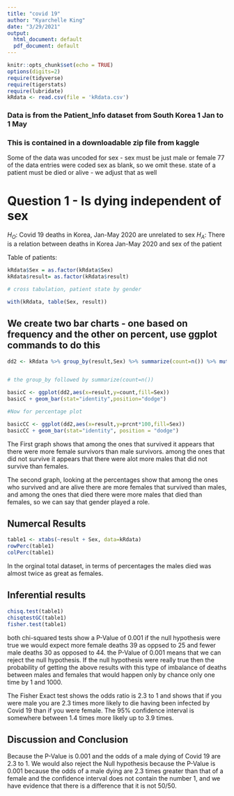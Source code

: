 ```yaml
---
title: "covid 19"
author: "Kyarchelle King"
date: "3/29/2021"
output:
  html_document: default
  pdf_document: default
---
```

```r
knitr::opts_chunk$set(echo = TRUE)
options(digits=2)
require(tidyverse)
require(tigerstats)
require(lubridate)
kRdata <- read.csv(file = 'kRdata.csv')
```
### Data is from the Patient_Info dataset from South Korea 1 Jan to 1 May 
### This is contained in a downloadable zip file from kaggle

Some of the data was uncoded for sex - sex must be just male or female
77 of the data entries were coded sex  as blank, so we omit these.
state of a patient must be died or alive - we adjust that as well   
  
# Question 1 - Is dying independent of sex

$H_O$: Covid 19 deaths in Korea, Jan-May 2020 are unrelated to sex
$H_A$: There is a relation between deaths in Korea Jan-May 2020 and sex of the patient


Table of patients:
```r
kRdata$Sex = as.factor(kRdata$Sex)
kRdata$result= as.factor(kRdata$result)

# cross tabulation, patient state by gender

with(kRdata, table(Sex, result))

```

## We create two bar charts - one based on frequency and the other on percent, use ggplot commands to do this

```r
dd2 <- kRdata %>% group_by(result,Sex) %>% summarize(count=n()) %>% mutate(prcnt=count/sum(count))


# the group_by followed by summarize(count=n())

basicC <- ggplot(dd2,aes(x=result,y=count,fill=Sex))
basicC + geom_bar(stat="identity",position="dodge")

#Now for percentage plot

basicCC <- ggplot(dd2,aes(x=result,y=prcnt*100,fill=Sex)) 
basicCC + geom_bar(stat="identity", position = "dodge")
```

The First graph shows that among the ones that survived it appears that there were more female survivors than male survivors. among the ones that did not survive it appears that there were alot more males that did not survive than females. 

The second graph, looking at the percentages show that among the ones who survived and are alive there are more females that survived than males, and among the ones that died there were more males that died than females, so we can say that gender played a role.

## Numercal Results

```r
table1 <- xtabs(~result + Sex, data=kRdata)
rowPerc(table1)
colPerc(table1)
```

In the orginal total dataset, in terms of percentages the males died was almost twice as great as females.

##  Inferential results

```r
chisq.test(table1)
chisqtestGC(table1)
fisher.test(table1)
```

both chi-squared tests show a P-Value of 0.001 if the null hypothesis were true we would expect more female deaths 39 as oppsed to 25 and fewer male deaths 30 as opposed to 44. the P-Value of 0.001 means that we can reject the null hypothesis. If the null hypothesis were really true then the probability of getting the above results with this type of imbalance of deaths between males and females that would happen only by chance only one time by 1 and 1000.

The Fisher Exact test shows the odds ratio is 2.3 to 1 and shows that if you were male you are 2.3 times more likely to die having been infected by Covid 19 than if you were female. The 95% confidence interval is somewhere between 1.4 times more likely up to 3.9 times.


## Discussion and Conclusion

Because the P-Value is 0.001 and the odds of a male dying of Covid 19 are 2.3 to 1. We would also reject the Null hypothesis because the P-Value is 0.001 because the odds of a male dying are 2.3 times greater than that of a female and the confidence interval does not contain the number 1, and we have evidence that there is a difference that it is not 50/50.